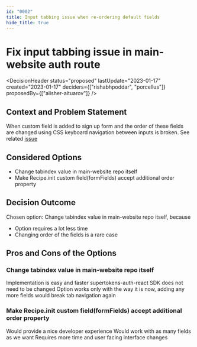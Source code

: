 ```yaml
---
id: "0002"
title: Input tabbing issue when re-ordering default fields
hide_title: true
---
```



# Fix input tabbing issue in main-website auth route

<DecisionHeader status="proposed" lastUpdate="2023-01-17" created="2023-01-17" deciders={["rishabhpoddar", "porcellus"]} proposedBy={["alisher-aituarov"]} />

## Context and Problem Statement

When custom field is added to sign up form and the order of these fields are changed using CSS keyboard navigation between inputs is broken. See related [issue](https://github.com/supertokens/supertokens-auth-react/issues/634)

## Considered Options

* Change tabindex value in main-website repo itself
* Make Recipe.init custom field(formFields) accept additional order property


## Decision Outcome

Chosen option: Change tabindex value in main-website repo itself, because

* Option requires a lot less time
* Changing order of the fields is a rare case

## Pros and Cons of the Options

### Change tabindex value in main-website repo itself

<ArgumentPro> Implementation is easy and faster </ArgumentPro>
<ArgumentPro> supertokens-auth-react SDK does not need to be changed </ArgumentPro>
<ArgumentCon> Option works only with the way it is now, adding any more fields would break tab navigation again </ArgumentCon>

### Make Recipe.init custom field(formFields) accept additional order property

<ArgumentPro> Would provide a nice developer experience </ArgumentPro>
<ArgumentPro> Would work with as many fields as we want </ArgumentPro>
<ArgumentCon> Requires more time and user facing interface changes </ArgumentCon>
